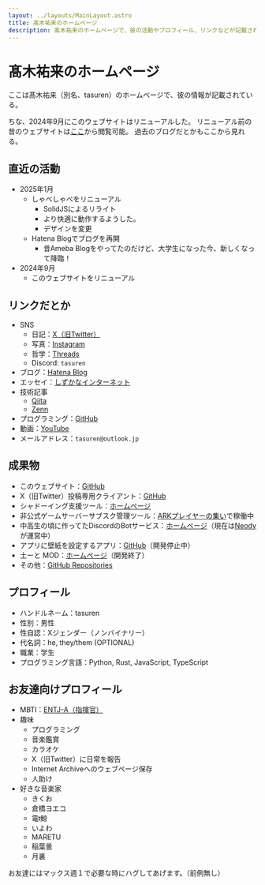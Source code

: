 ```yaml
---
layout: ../layouts/MainLayout.astro
title: 髙木祐来のホームページ
description: 髙木祐来のホームページで、彼の活動やプロフィール、リンクなどが記載されている。
---
```



# 髙木祐来のホームページ

ここは髙木祐来（別名、tasuren）のホームページで、彼の情報が記載されている。

ちな、2024年9月にこのウェブサイトはリニューアルした。
リニューアル前の昔のウェブサイトは[ここ](https://web.archive.org/web/20240828184015/https://tasuren.jp/)から閲覧可能。
過去のブログだとかもここから見れる。

## 直近の活動

- 2025年1月
    - しゃべしゃべをリニューアル
        - SolidJSによるリライト
        - より快適に動作するようした。
        - デザインを変更
    - Hatena Blogでブログを再開
        - 昔Ameba Blogをやってたのだけど、大学生になった今、新しくなって降臨！
- 2024年9月
    - このウェブサイトをリニューアル

## リンクだとか

- SNS
    - 日記：[X（旧Twitter）](https://x.com/tasuren1022/)
    - 写真：[Instagram](https://www.instagram.com/tasuren1022/)
    - 哲学：[Threads](https://www.threads.net/@tasuren1022/)
    - Discord: `tasuren`
- ブログ：[Hatena Blog](https://tasuren.hateblo.jp/)
- エッセイ：[しずかなインターネット](https://sizu.me/tasuren)
- 技術記事
    - [Qiita](https://qiita.com/tasuren)
    - [Zenn](https://zenn.dev/tasuren)
- プログラミング：[GitHub](https://github.com/tasuren)
- 動画：[YouTube](https://www.youtube.com/@tasuren/)
- メールアドレス：`tasuren@outlook.jp`

## 成果物

- このウェブサイト：[GitHub](https://github.com/tasuren/website)
- X（旧Twitter）投稿専用クライアント：[GitHub](https://github.com/tasuren/twier/)
- シャドーイング支援ツール：[ホームページ](https://shabe2x.tasuren.jp/)
- 非公式ゲームサーバーサブスク管理ツール：[ARKプレイヤーの集い](https://playark.jp/)で稼働中
- 中高生の頃に作ってたDiscordのBotサービス：[ホームページ](https://rt.neody.land/)（現在は[Neody](https://neody.land/)が運営中）
- アプリに壁紙を設定するアプリ：[GitHub](https://github.com/tasuren/freedom-wall)（開発停止中）
- 土ーと MOD：[ホームページ](https://tsuchimod.kojyuro.com/)（開発終了）
- その他：[GitHub Repositories](https://github.com/tasuren?tab=repositories)

## プロフィール

- ハンドルネーム：tasuren
- 性別：男性
- 性自認：Xジェンダー（ノンバイナリー）
- 代名詞：he, they/them (OPTIONAL)
- 職業：学生
- プログラミング言語：Python, Rust, JavaScript, TypeScript

## お友達向けプロフィール

- MBTI：[ENTJ-A（指揮官）](https://www.16personalities.com/ja/%E7%B5%90%E6%9E%9C/entj-a/x/lnjg8vqvn)
- 趣味
    - プログラミング
    - 音楽鑑賞
    - カラオケ
    - X（旧Twitter）に日常を報告
    - Internet Archiveへのウェブページ保存
    - 人助け
- 好きな音楽家
    - きくお
    - 倉橋ヨエコ
    - 電ǂ鯨
    - いよわ
    - MARETU
    - 稲葉曇
    - 月裏

お友達にはマックス週１で必要な時にハグしてあげます。（前例無し）

<div class="my-10 flex justify-around">
    <AccessCounter />
</div>
